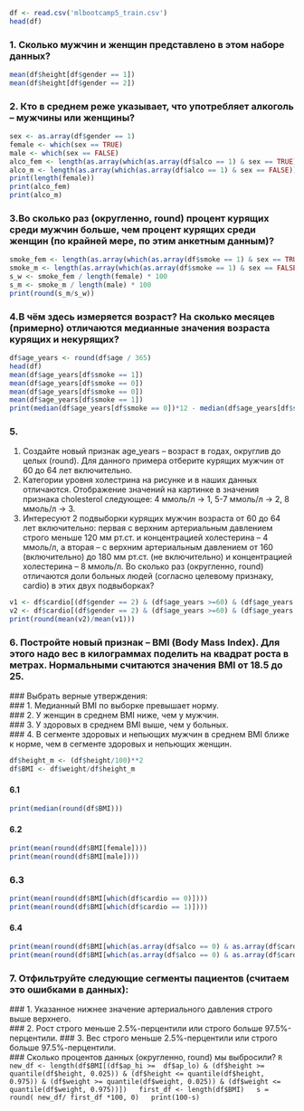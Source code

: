 ```R
df <- read.csv('mlbootcamp5_train.csv')  
head(df)
```  
### 1. Сколько мужчин и женщин представлено в этом наборе данных?    
```R
mean(df$height[df$gender == 1])  
mean(df$height[df$gender == 2])
```
### 2. Кто в среднем реже указывает, что употребляет алкоголь – мужчины или женщины? 
```R
sex <- as.array(df$gender == 1)  
female <- which(sex == TRUE)  
male <- which(sex == FALSE)  
alco_fem <- length(as.array(which(as.array(df$alco == 1) & sex == TRUE)))  
alco_m <- length(as.array(which(as.array(df$alco == 1) & sex == FALSE)))  
print(length(female))  
print(alco_fem)  
print(alco_m)  
````
### 3.Во сколько раз (округленно, round) процент курящих среди мужчин больше, чем процент курящих среди женщин (по крайней мере, по этим анкетным данным)?
```R
smoke_fem <- length(as.array(which(as.array(df$smoke == 1) & sex == TRUE)))  
smoke_m <- length(as.array(which(as.array(df$smoke == 1) & sex == FALSE)))  
s_w <- smoke_fem / length(female) * 100  
s_m <- smoke_m / length(male) * 100  
print(round(s_m/s_w))
```
### 4.В чём здесь измеряется возраст? На сколько месяцев (примерно) отличаются медианные значения возраста курящих и некурящих? 
```R
df$age_years <- round(df$age / 365)  
head(df)  
mean(df$age_years[df$smoke == 1])  
mean(df$age_years[df$smoke == 0])  
mean(df$age_years[df$smoke == 0])  
mean(df$age_years[df$smoke == 1])  
print(median(df$age_years[df$smoke == 0])*12 - median(df$age_years[df$smoke == 1])*12)
```
### 5.  
1. Создайте новый признак age_years – возраст в годах, округлив до целых (round). Для данного примера отберите курящих мужчин от 60 до 64 лет включительно.  
2. Категории уровня холестрина на рисунке и в наших данных отличаются. Отображение значений на картинке в значения признака  cholesterol следующее: 4 ммоль/л -> 1, 5-7 ммоль/л -> 2, 8 ммоль/л -> 3.  
3. Интересуют 2 подвыборки курящих мужчин возраста от 60 до 64 лет включительно: первая с верхним артериальным давлением строго меньше 120 мм рт.ст. и концентрацией холестерина – 4 ммоль/л, а вторая – с верхним артериальным давлением от 160 (включительно) до 180 мм рт.ст. (не включительно) и концентрацией холестерина – 8 ммоль/л. 
Во сколько раз (округленно, round) отличаются доли больных людей (согласно целевому признаку, cardio) в этих двух подвыборках?
```R
v1 <- df$cardio[(df$gender == 2) & (df$age_years >=60) & (df$age_years <=64) & (df$smoke == 1) & (df$ap_hi < 120) & (df$cholesterol ==1)] 
v2 <- df$cardio[(df$gender == 2) & (df$age_years >=60) & (df$age_years <=64) & (df$smoke == 1) & (df$ap_hi >= 160) &(df$ap_hi < 180) & (df$cholesterol ==1)]
print(round(mean(v2)/mean(v1)))
```
### 6. Постройте новый признак – BMI (Body Mass Index). Для этого надо вес в килограммах поделить на квадрат роста в метрах. Нормальными считаются значения BMI от 18.5 до 25.
   ### Выбрать верные утверждения:  
   ### 1. Медианный BMI по выборке превышает норму.  
   ### 2. У женщин в среднем BMI ниже, чем у мужчин.  
   ### 3. У здоровых в среднем BMI выше, чем у больных.  
   ### 4. В сегменте здоровых и непьющих мужчин в среднем BMI ближе к норме, чем в сегменте здоровых и непьющих женщин.
```R     
df$height_m <- (df$height/100)**2
df$BMI <- df$weight/df$height_m
```
#### 6.1
```R
print(median(round(df$BMI)))
```
#### 6.2
```R
print(mean(round(df$BMI[female])))
print(mean(round(df$BMI[male])))
```
### 6.3
```R
print(mean(round(df$BMI[which(df$cardio == 0)])))
print(mean(round(df$BMI[which(df$cardio == 1)])))
```
#### 6.4  
```R
print(mean(round(df$BMI[which(as.array(df$alco == 0) & as.array(df$cardio == 0) & sex == FALSE)])))
print(mean(round(df$BMI[which(as.array(df$alco == 0) & as.array(df$cardio == 0) & sex == TRUE)])))
```  
### 7. Отфильтруйте следующие сегменты пациентов (считаем это ошибками в данных):  
 ###  1. Указанное нижнее значение артериального давления строго выше верхнего.  
  ###  2. Рост строго меньше 2.5%-перцентили или строго больше 97.5%-перцентили.
  ### 3. Вес строго меньше 2.5%-перцентили или строго больше 97.5%-перцентили.  
 ###   Сколько процентов данных (округленно, round) мы выбросили? 
 ```R
new_df <- length(df$BMI[(df$ap_hi >=  df$ap_lo) & (df$height >= quantile(df$height, 0.025)) & (df$height <= quantile(df$height, 0.975)) & (df$weight >= quantile(df$weight, 0.025)) & (df$weight <= quantile(df$weight, 0.975))])  
first_df <- length(df$BMI)  
s = round( new_df/ first_df *100, 0)  
print(100-s)  
```
